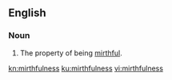 ==English==

===Noun===
{{en-noun|-}}

# The property of being [[mirthful]].

[[kn:mirthfulness]]
[[ku:mirthfulness]]
[[vi:mirthfulness]]